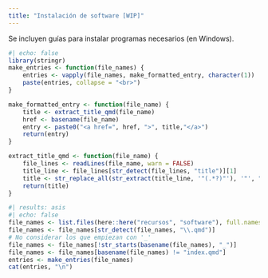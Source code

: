 ```yaml
---
title: "Instalación de software [WIP]"
---
```


Se incluyen guías para instalar programas necesarios (en Windows).

```r
#| echo: false
library(stringr)
make_entries <- function(file_names) {
    entries <- vapply(file_names, make_formatted_entry, character(1))
    paste(entries, collapse = "<br>")
}

make_formatted_entry <- function(file_name) {
    title <- extract_title_qmd(file_name)
    href <- basename(file_name)
    entry <- paste0("<a href=", href, ">", title,"</a>")
    return(entry)
}

extract_title_qmd <- function(file_name) {
    file_lines <- readLines(file_name, warn = FALSE)
    title_line <- file_lines[str_detect(file_lines, "title")][1]
    title <- str_replace_all(str_extract(title_line, '"(.*?)"'), '"', "")
    return(title)
}
```


```r
#| results: asis
#| echo: false
file_names <- list.files(here::here("recursos", "software"), full.names = TRUE)
file_names <- file_names[str_detect(file_names, "\\.qmd")]
# No considerar los que empiezan con '_'
file_names <- file_names[!str_starts(basename(file_names), "_")]
file_names <- file_names[basename(file_names) != "index.qmd"]
entries <- make_entries(file_names)
cat(entries, "\n")
```